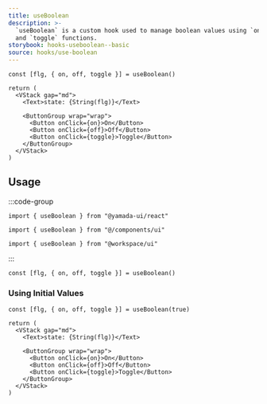 ```yaml
---
title: useBoolean
description: >-
  `useBoolean` is a custom hook used to manage boolean values using `on`, `off`,
  and `toggle` functions.
storybook: hooks-useboolean--basic
source: hooks/use-boolean
---
```


```tsx preview functional client
const [flg, { on, off, toggle }] = useBoolean()

return (
  <VStack gap="md">
    <Text>state: {String(flg)}</Text>

    <ButtonGroup wrap="wrap">
      <Button onClick={on}>On</Button>
      <Button onClick={off}>Off</Button>
      <Button onClick={toggle}>Toggle</Button>
    </ButtonGroup>
  </VStack>
)
```

## Usage

:::code-group

```tsx [package]
import { useBoolean } from "@yamada-ui/react"
```

```tsx [alias]
import { useBoolean } from "@/components/ui"
```

```tsx [monorepo]
import { useBoolean } from "@workspace/ui"
```

:::

```tsx
const [flg, { on, off, toggle }] = useBoolean()
```

### Using Initial Values

```tsx preview functional client
const [flg, { on, off, toggle }] = useBoolean(true)

return (
  <VStack gap="md">
    <Text>state: {String(flg)}</Text>

    <ButtonGroup wrap="wrap">
      <Button onClick={on}>On</Button>
      <Button onClick={off}>Off</Button>
      <Button onClick={toggle}>Toggle</Button>
    </ButtonGroup>
  </VStack>
)
```
